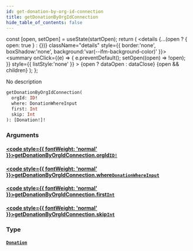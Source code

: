 ```yaml
---
id: get-donation-by-org-id-connection
title: getDonationByOrgIdConnection
hide_table_of_contents: false
---
```







  const [open, setOpen] = useState(startOpen);
  return (
    <details {...(open ? { open: true } : {})} className="details" style={{ border:'none', boxShadow:'none', background:'var(--ifm-background-color)' }}>
      <summary
        onClick={(e) => {
          e.preventDefault();
          setOpen((open) => !open);
        }}
        style={{ listStyle:'none' }}
      >
      {open ? dataOpen : dataClose}
      </summary>
      {open && children}
    </details>
  );
};




No description


```graphql
getDonationByOrgIdConnection(
  orgId: ID!
  where: DonationWhereInput
  first: Int
  skip: Int
): [Donation!]!
```


### Arguments

#### [<code style={{ fontWeight: 'normal' }}>getDonationByOrgIdConnection.<b>orgId</b></code>](#)<Bullet />[`ID!`](/schema/scalars/id) <Badge class="secondary" text="non-null"/> <Badge class="secondary" text="scalar"/>
> 
> 

#### [<code style={{ fontWeight: 'normal' }}>getDonationByOrgIdConnection.<b>where</b></code>](#)<Bullet />[`DonationWhereInput`](/schema/inputs/donation-where-input) <Badge class="secondary" text="input"/>
> 
> 

#### [<code style={{ fontWeight: 'normal' }}>getDonationByOrgIdConnection.<b>first</b></code>](#)<Bullet />[`Int`](/schema/scalars/int) <Badge class="secondary" text="scalar"/>
> 
> 

#### [<code style={{ fontWeight: 'normal' }}>getDonationByOrgIdConnection.<b>skip</b></code>](#)<Bullet />[`Int`](/schema/scalars/int) <Badge class="secondary" text="scalar"/>
> 
> 

### Type

#### [`Donation`](/schema/objects/donation) <Badge class="secondary" text="object"/>
> 
> 




